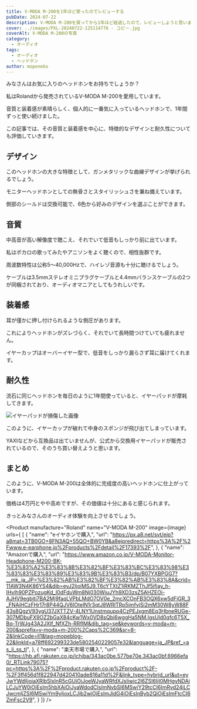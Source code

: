 ```yaml
---
title: V-MODA M-200を1年ほど使ったのでレビューする
pubDate: 2024-07-22
description: V-MODA M-200を買ってから1年ほど経過したので、レビューしようと思います。
cover: ../images/PXL-20240722-125114776 - コピー.jpg
coverAlt: V-MODA M-200の写真
category:
  - オーディオ
tags:
  - オーディオ
  - ヘッドホン
author: mopeneko
---
```



みなさんはお気に入りのヘッドホンをお持ちでしょうか？

私はRolandから発売されているV-MODA M-200を愛用しています。

音質と装着感が素晴らしく、個人的に一番気に入っているヘッドホンで、1年間ずっと使い続けました。

この記事では、その音質と装着感を中心に、特徴的なデザインと耐久性についても評価していきます。

## デザイン

このヘッドホンの大きな特徴として、ガンメタリックな曲線デザインが挙げられるでしょう。

モニターヘッドホンとしての無骨さとスタイリッシュさを兼ね備えています。

側部のシールドは交換可能で、6色から好みのデザインを選ぶことができます。

## 音質

中高音が高い解像度で聴こえ、それでいて低音もしっかり前に出ています。

私はボカロの歌ってみたやアニソンをよく聴くので、相性抜群です。

周波数特性は公称5～40,000Hzで、ハイレゾ音源も十分に聴けるでしょう。

ケーブルは3.5mmステレオミニプラグケーブルと4.4mmバランスケーブルの2つが同梱されており、オーディオマニアとしてもうれしいです。

## 装着感

耳が僅かに押し付けられるような側圧があります。

これによりヘッドホンがズレづらく、それでいて長時間つけていても疲れません。

イヤーカップはオーバーイヤー型で、低音をしっかり漏らさず耳に届けてくれます。

## 耐久性

流石に同じヘッドホンを毎日のように1年間使っていると、イヤーパッドが摩耗してきます。

![イヤーパッドが損傷した画像](../images/PXL-20240722-131802873%20-%20コピー.jpg)

このように、イヤーカップが破れて中身のスポンジが飛び出てしまっています。

YAXIなどから互換品は出ていませんが、公式から交換用イヤーパッドが販売されているので、そのうち買い替えようと思います。

## まとめ

このように、V-MODA M-200は全体的に完成度の高いヘッドホンに仕上がっています。

価格は4万円とやや高めですが、その価値は十分にあると感じられます。

きっとみなさんのオーディオ体験を向上させるでしょう。

<Product manufacture="Roland" name="V-MODA M-200" image={image} urls={
[
  {
    "name": "eイヤホンで購入",
    "url": "https://px.a8.net/svt/ejp?a8mat=3TB0GO+8FN3AQ+55QO+BW0YB&a8ejpredirect=https%3A%2F%2Fwww.e-earphone.jp%2Fproducts%2Fdetail%2F17393%2F",
  },
  {
    "name": "Amazonで購入",
    "url": "https://www.amazon.co.jp/V-MODA-Monitor-Headphone-M200-BK-%E3%83%A2%E3%83%8B%E3%82%BF%E3%83%BC%E3%83%98%E3%83%83%E3%83%89%E3%83%9B%E3%83%B3/dp/B07YXBPGG7?__mk_ja_JP=%E3%82%AB%E3%82%BF%E3%82%AB%E3%83%8A&crid=11AW3N4K86YS4&dib=eyJ2IjoiMSJ9.T6cYTXtZ1iRKMZThJf5ifjay_h-IHvlh90PZPozugKd_I0dFduWm8Nj030WiuJYh9XD3zsZ5AHZEOi-AJHV9egbjti7BA2Mj9faqLVPbLMdO7OV0e_2mcXCOnFB3OQX6xw5dFiGR_3_FNAiHCzFHr17r8P44QJV6IOtelN1r3qtJ8WRlTRp5jmfvjSi2mM30W8yW88F43s8QgzV93ygU37JXTTZV-4LNY1Unstmqupp4CzPEJxgm8Eq3HbneRUGe-307MDbuFX9OZ2bGaX84cKw1Wx0VD8sQbi6wggHa5NM.lgsUld0qfc6T5X_Bq-TrWJg43A2JXlf_NfXZh-RRfIM&dib_tag=se&keywords=v-moda+m-200&sprefix=v-moda+m-200%2Caps%2C369&sr=8-2&linkCode=ll1&tag=mopeblog-22&linkId=a78ff692299323de5802540229057e32&language=ja_JP&ref_=as_li_ss_tl",
  },
  {
    "name": "楽天市場で購入",
    "url": "https://hb.afl.rakuten.co.jp/ichiba/343ac0be.577be70e.343ac0bf.6966efa0/_RTLink79075?pc=https%3A%2F%2Fproduct.rakuten.co.jp%2Fproduct%2F-%2F3ff456d1f822947d420410ade816a11d%2F&link_type=hybrid_url&ut=eyJwYWdlIjoiaXRlbSIsInR5cGUiOiJoeWJyaWRfdXJsIiwic2l6ZSI6IjI0MHgyNDAiLCJuYW0iOjEsIm5hbXAiOiJyaWdodCIsImNvbSI6MSwiY29tcCI6ImRvd24iLCJwcmljZSI6MSwiYm9yIjoxLCJjb2wiOjEsImJidG4iOjEsInByb2QiOjEsImFtcCI6ZmFsc2V9",
  }
]} />
